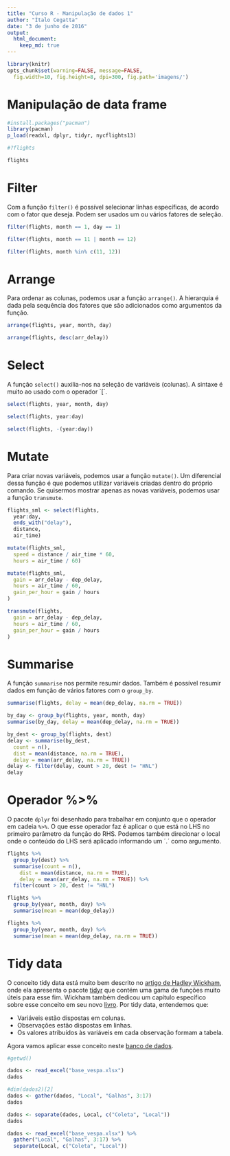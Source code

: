 ```yaml
---
title: "Curso R - Manipulação de dados 1"
author: "Ítalo Cegatta"
date: "3 de junho de 2016"
output:
  html_document:
    keep_md: true
---
```


```r
library(knitr)
opts_chunk$set(warning=FALSE, message=FALSE,
  fig.width=10, fig.height=8, dpi=300, fig.path='imagens/')
```

# Manipulação de data frame

```r
#install.packages("pacman")
library(pacman)
p_load(readxl, dplyr, tidyr, nycflights13)

#?flights

flights
```

# Filter

Com a função `filter()` é possível selecionar linhas específicas, de acordo com o fator que deseja. Podem ser usados um ou vários fatores de seleção.

```r
filter(flights, month == 1, day == 1)

filter(flights, month == 11 | month == 12)

filter(flights, month %in% c(11, 12))
```

# Arrange

Para ordenar as colunas, podemos usar a função `arrange()`. A hierarquia é dada pela sequência dos fatores que são adicionados como argumentos da função.

```r
arrange(flights, year, month, day)

arrange(flights, desc(arr_delay))
```

# Select

A função `select()` auxilia-nos na seleção de variáveis (colunas). A sintaxe é muito ao usado com o operador ´[´.

```r
select(flights, year, month, day)

select(flights, year:day)

select(flights, -(year:day))
```

# Mutate

Para criar novas variáveis, podemos usar a função `mutate()`. Um diferencial dessa função é que podemos utilizar variáveis criadas dentro do próprio comando. Se quisermos mostrar apenas as novas variáveis, podemos usar a função `transmute`.

```r
flights_sml <- select(flights, 
  year:day, 
  ends_with("delay"), 
  distance, 
  air_time)

mutate(flights_sml,
  speed = distance / air_time * 60,
  hours = air_time / 60)

mutate(flights_sml,
  gain = arr_delay - dep_delay,
  hours = air_time / 60,
  gain_per_hour = gain / hours
)

transmute(flights,
  gain = arr_delay - dep_delay,
  hours = air_time / 60,
  gain_per_hour = gain / hours
)
```

# Summarise 

A função `summarise` nos permite resumir dados. Também é possível resumir dados em função de vários fatores com o `group_by`.

```r
summarise(flights, delay = mean(dep_delay, na.rm = TRUE))

by_day <- group_by(flights, year, month, day)
summarise(by_day, delay = mean(dep_delay, na.rm = TRUE))

by_dest <- group_by(flights, dest)
delay <- summarise(by_dest,
  count = n(),
  dist = mean(distance, na.rm = TRUE),
  delay = mean(arr_delay, na.rm = TRUE))
delay <- filter(delay, count > 20, dest != "HNL")
delay
```

# Operador %>% 
O pacote `dplyr` foi desenhado para trabalhar em conjunto que o operador em cadeia `%>%`. O que esse operador faz é aplicar o que está no LHS no primeiro parâmetro da função do RHS. Podemos também direcionar o local onde o conteúdo do LHS será aplicado informando um ´.´ como argumento.

```r
flights %>% 
  group_by(dest) %>% 
  summarise(count = n(),
    dist = mean(distance, na.rm = TRUE),
    delay = mean(arr_delay, na.rm = TRUE)) %>% 
  filter(count > 20, dest != "HNL")

flights %>% 
  group_by(year, month, day) %>% 
  summarise(mean = mean(dep_delay))

flights %>% 
  group_by(year, month, day) %>% 
  summarise(mean = mean(dep_delay, na.rm = TRUE))
```

# Tidy data

O conceito tidy data está muito bem descrito no [artigo de Hadley Wickham](https://www.jstatsoft.org/article/view/v059i10), onde ela apresenta o pacote [tidyr](https://cran.r-project.org/web/packages/tidyr/index.html) que contém uma gama de funções muito úteis para esse fim. Wickham também dedicou um capítulo específico sobre esse conceito em seu novo [livro](http://r4ds.had.co.nz/). Por tidy data, entendemos que:
  
* Variáveis estão dispostas em colunas.
* Observações estão dispostas em linhas.
* Os valores atribuídos às variáveis em cada observação formam a tabela.

Agora vamos aplicar esse conceito neste [banco de dados]().

```r
#getwd()

dados <- read_excel("base_vespa.xlsx")
dados

#dim(dados2)[2]
dados <- gather(dados, "Local", "Galhas", 3:17)
dados

dados <- separate(dados, Local, c("Coleta", "Local"))
dados

dados <- read_excel("base_vespa.xlsx") %>% 
  gather("Local", "Galhas", 3:17) %>% 
  separate(Local, c("Coleta", "Local"))
```
